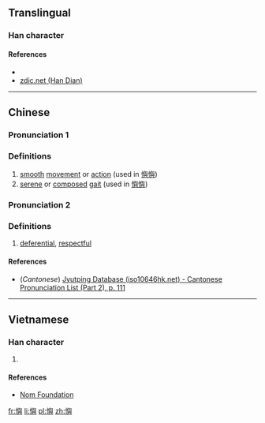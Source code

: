==Translingual==

===Han character===
{{Han char|rn=61|rad=心|as=14|sn=17|four=|canj=PHXC|ids=⿰忄與}}

====References====
* {{Han ref|kx=0406.270|dkj=11365|dj=0747.230|hdz=42361.060|uh=61D9|ud=25049}}
*[http://www.zdic.net/z/1a/js/61D9.htm zdic.net (Han Dian)]

----

==Chinese==
{{zh-forms}}

===Pronunciation 1===
{{zh-pron
|m=yǔ
|c=jyu5
|mc=
|oc=
|ma=
|cat=n
}}

===Definitions===

# [[smooth]] [[movement]] or [[action]] (used in [[懙懙]])
# [[serene]] or [[composed]] [[gait]] (used in [[懙懙]])

===Pronunciation 2===
{{zh-pron
|m=yú
|c=jyu4
|ma=
|cat=a
}}

===Definitions===

# [[deferential]], [[respectful]] 

====References====
*(''Cantonese'') [http://www.iso10646hk.net/jp/document/download.jsp Jyutping Database (iso10646hk.net) - Cantonese Pronunciation List (Part 2), p. 111]

----

==Vietnamese==

===Han character===
{{vi-readings|rs=心14| hanviet = rỡ}}

# {{defn|lang=vi|sort=心14}}

====References====
*[http://nomfoundation.org/common/nom_details.php?codepoint=61d9 Nom Foundation]

[[fr:懙]]
[[li:懙]]
[[pl:懙]]
[[zh:懙]]